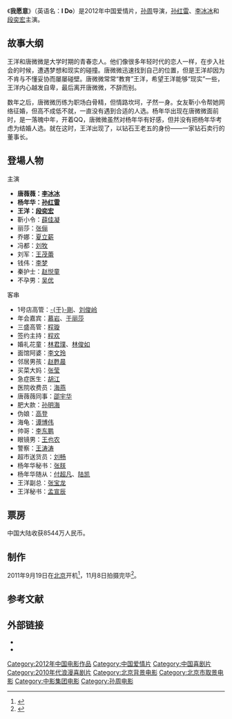 {{not|我愿意 (歌曲)}}
{{Infobox Film
| name             = 我愿意
| original_name    = I Do
| image            = I Do.jpg
| caption          = 
| director         = [[孙周|孙周]]
| producer         = [[张伟平|张伟平]]
| writer           = [[陈彤|陈彤]](原著)<br />孙周
| narrator         = 
| starring         = [[孙红雷|孙红雷]] <br> [[李冰冰|李冰冰]] <br> [[段奕宏|段奕宏]] <br> [[薛佳凝|薛佳凝]] <br> [[张俪|张俪]] 
| music            = Cyril Morin
| cinematography   = [[鲍德熹|鲍德熹]]
| editing          = 
| studio           =  [[中国电影集团公司|中国电影集团公司]] <br> [[北京紫禁城影业有限责任公司|北京紫禁城影业有限责任公司]] <br> [[北京凤仪传媒集团公司|北京凤仪传媒集团公司]]
| distributor      =  [[中国电影集团公司|中国电影集团公司]]
| released         = {{CHNML}} 2012年2月10日
| sarft_id         = {{电审|数|2011|517}}
| rate             = 
| runtime          = 106 分钟
| country          = {{中國大陸電影產地}}
| language         = [[汉语|汉语]][[普通话|普通话]]
| imdb_id          = 
| amg_id           = 
| budget           = 
| gross            = 8531万人民币（中国大陆）
| preceded_by      = 
| followed_by      = 
| cn_name        = 
| hk_name        = 
| tw_name        =
}}
《'''我愿意'''》（英语名：'''I Do'''）是2012年中国爱情片，[[孙周|孙周]]导演，[[孙红雷|孙红雷]]、[[李冰冰|李冰冰]]和[[段奕宏|段奕宏]]主演。

== 故事大纲 ==
王洋和唐微微是大学时期的青春恋人。他们像很多年轻时代的恋人一样，在步入社会的时候，遭遇梦想和现实的碰撞。唐微微迅速找到自己的位置，但是王洋却因为不肯与不懂妥协而屡屡碰壁。唐微微常常“教育”王洋，希望王洋能够“现实”一些，王洋内心越发自卑，最后离开唐微微，不辞而别。 

数年之后，唐微微历练为职场白骨精，但情路坎坷，孑然一身。女友靳小令帮她网络征婚，但高不成低不就，一直没有遇到合适的人选。杨年华出现在唐微微面前时，是一落魄中年，开着QQ，唐微微虽然对杨年华有好感，但并没有把杨年华考虑为结婚人选。就在这时，王洋出现了，以钻石王老五的身份——一家钻石卖行的董事长。

== 登場人物 ==
;主演
*'''唐薇薇：[[李冰冰|李冰冰]]''' 
*'''杨年华：[[孙红雷|孙红雷]]''' 
*'''王洋：[[段奕宏|段奕宏]]''' 
*靳小令：[[薛佳凝|薛佳凝]] 
*丽莎：[[张俪|张俪]] 
*乔娜：[[夏立薪|夏立薪]]
*冯都：[[刘牧|刘牧]]
*刘军：[[王茂蕾|王茂蕾]]
*钱伟：[[李梦|李梦]]
*秦护士：[[赵悦童|赵悦童]]
*不孕男：[[吴优_(演员)|吴优]]

;客串
*1号店高管：[[于刚|-{于}-剛]]、[[刘俊岭|刘俊岭]]
*年会嘉宾：[[慕岩|慕岩]]、[[于丽莎|于丽莎]]
*三盛高管：[[程璇|程璇]]
*签约主持：[[程欢|程欢]]
*婚礼花童：[[林君璞|林君璞]]、[[林俊如|林俊如]]
*面馆阿婆：[[李文玲|李文玲]]
*邻居男孩：[[赵甦晨|赵甦晨]]
*买菜大妈：[[张莹|张莹]]
*急症医生：[[胡江|胡江]]
*医院收费员：[[海燕|海燕]]
*唐薇薇同事：[[邵宇华|邵宇华]]
*肥大款：[[孙明海|孙明海]]
*伪娘：[[高登|高登]]
*海龟：[[谭博伟|谭博伟]]
*帅哥：[[李东鹏|李东鹏]]
*眼镜男：[[王也农|王也农]]
*警察：[[王涛涛|王涛涛]]
*超市送货员：[[刘畅|刘畅]]
*杨年华秘书：[[张朕|张朕]]
*杨年华随从：[[付超凡|付超凡]]、[[陆凯|陆凯]]
*王洋副总：[[张宝龙|张宝龙]]
*王洋秘书：[[孟宣辰|孟宣辰]]

==票房==
中国大陆收获8544万人民币。

== 制作 ==
2011年9月19日在[[北京|北京]]开机<ref>{{cite web |url=http://news.mtime.com/2011/09/20/1470824.html |language= |title=孙周新片《我愿意》开机 孙红雷骑单车扮王子 |publisher=北京晨报 |date=2011-09-20 |accessdate= |archive-date=2020-03-15 |archive-url=https://web.archive.org/web/20200315181934/http://news.mtime.com/2011/09/20/1470824.html |dead-url=no }}</ref>，11月8日拍摄完毕<ref>{{cite web |url=http://news.mtime.com/2011/11/08/1474803.html |language= |title=《我愿意》关机备战贺岁档 李冰冰奉旨"脱光" |publisher=Mtime时光网 |date=2011-11-08 |accessdate= |archive-date=2020-03-15 |archive-url=https://web.archive.org/web/20200315181937/http://news.mtime.com/2011/11/08/1474803.html |dead-url=no }}</ref>。

==参考文献==
<div class="references-small">
<references />
</div>
==外部链接==
* {{Mtime|152811|我愿意}}
* {{douban}}

{{DEFAULTSORT:WO}}
[[Category:2012年中国电影作品|Category:2012年中国电影作品]]
[[Category:中国爱情片|Category:中国爱情片]]
[[Category:中国喜剧片|Category:中国喜剧片]]
[[Category:2010年代浪漫喜剧片|Category:2010年代浪漫喜剧片]]
[[Category:北京背景电影|Category:北京背景电影]]
[[Category:北京市取景电影|Category:北京市取景电影]]
[[Category:中影集团电影|Category:中影集团电影]]
[[Category:孙周电影|Category:孙周电影]]